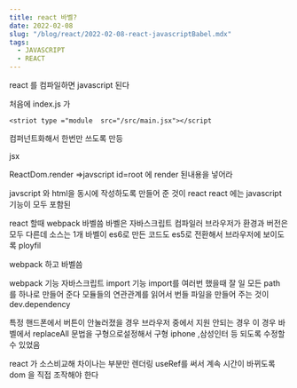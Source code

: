 ```yaml
---
title: react 바벨?
date: 2022-02-08
slug: "/blog/react/2022-02-08-react-javascriptBabel.mdx"
tags:
  - JAVASCRIPT
  - REACT
--- 
```



react 를 컴파일하면 javascript 된다

처음에 index.js 가
```
<striot type ="module  src="/src/main.jsx"></script
```
컴퍼넌트화해서 한번만 쓰도록 만등

jsx

ReactDom.render =>javscript  id=root 에 render 된내용을 넣어라

javscript 와 html을 동시에 작성하도록 만들어 준 것이 react
react 에는 javascript 기능이 모두 포함된

react 할때  webpack 바벨씀
바벨은 자바스크립트 컴파일러
브라우저가 환경과 버전은 모두 다른데 소스는 1개
바벨이 es6로 만든 코드도 es5로 전환해서  브라우저에 보이도록
ployfil

webpack 하고 바벨씀

webpack 기능
자바스크립트 import 기능
import를 여러번 했을때 잘 일
모든 path 를 하나로 만들어 준다
모듈들의 연관관계를 읽어서 번들 파일을 만들어 주는 것이
dev.dependency

특정 핸드폰에서 버튼이 안눌러졌을 경우
브라우저 중에서 지원 안되는 경우
이 경우 바벨에서  replaceAll  문법을 구형으로설정해서 구형 iphone ,삼성인터 등 되도록 수정할 수 있었음

react 가 소스비교해 차이나는 부분만 렌더링
useRef를 써서 계속 시간이 바뀌도록 dom 을 직접 조작해야 한다